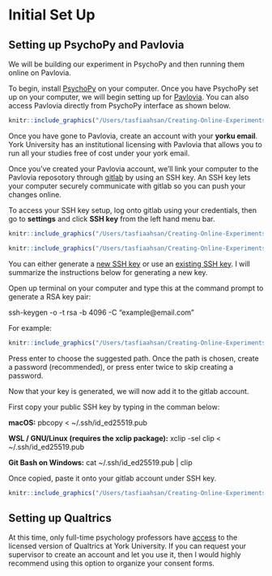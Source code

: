 # Initial Set Up

## Setting up PsychoPy and Pavlovia

We will be building our experiment in PsychoPy and then running them online on Pavlovia. 

To begin, install [PsychoPy](https://www.psychopy.org) on your computer. Once you have PsychoPy set up on your computer, we will begin setting up for [Pavlovia](https://www.pavlovia.org). You can also access Pavlovia directly from PsychoPy interface as shown below.

```r
knitr::include_graphics("/Users/tasfiaahsan/Creating-Online-Experiments-with-PsychoPy/images/logging-pavlovia.png")
```

Once you have gone to Pavlovia, create an account with your **yorku email**. York University has an institutional licensing with Pavlovia that allows you to run all your studies free of cost under your york email. 

Once you've created your Pavlovia account, we'll link your computer to the Pavlovia reposotory through [gitlab](https://gitlab.pavlovia.org/) by using an SSH key. An SSH key lets your computer securely communicate with gitlab so you can push your changes online. 

To access your SSH key setup, log onto gitlab using your credentials, then go to __settings__ and click __SSH key__ from the left hand menu bar.

```r
knitr::include_graphics("/Users/tasfiaahsan/Creating-Online-Experiments-with-PsychoPy/images/settings.png")
```

```r
knitr::include_graphics("/Users/tasfiaahsan/Creating-Online-Experiments-with-PsychoPy/images/ssh.png")
```

You can either generate a [new SSH key](https://gitlab.pavlovia.org/help/ssh/README#generating-a-new-ssh-key-pair) or use an [existing SSH key](https://gitlab.pavlovia.org/help/ssh/README#locating-an-existing-ssh-key-pair). I will summarize the instructions below for generating a new key. 

Open up terminal on your computer and type this at the command prompt to generate a RSA key pair: 

ssh-keygen -o -t rsa -b 4096 -C "example@email.com"

For example:
```r
knitr::include_graphics("/Users/tasfiaahsan/Creating-Online-Experiments-with-PsychoPy/images/rsakey_generating.png")
```

Press enter to choose the suggested path. Once the path is chosen, create a password (recommended), or press enter twice to skip creating a password. 

Now that your key is generated, we will now add it to the gitlab account.

First copy your public SSH key by typing in the comman below:

**macOS:**
pbcopy < ~/.ssh/id_ed25519.pub

**WSL / GNU/Linux (requires the xclip package):**
xclip -sel clip < ~/.ssh/id_ed25519.pub

**Git Bash on Windows:**
cat ~/.ssh/id_ed25519.pub | clip

Once copied, paste it onto your gitlab account under SSH key.

```r
knitr::include_graphics("/Users/tasfiaahsan/Creating-Online-Experiments-with-PsychoPy/images/ssh_key_paste.png")
```

## Setting up Qualtrics
At this time, only full-time psychology professors have [access](https://psycentre.apps01.yorku.ca/wp/qualtrics/) to the licensed version of Qualtrics at York University. If you can request your supervisor to create an account and let you use it, then I would highly recommend using this option to organize your consent forms.



##
